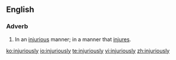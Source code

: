 ==English==

===Adverb===
{{en-adv}}
# In an [[injurious]] manner; in a manner that [[injure]]s.

[[ko:injuriously]]
[[io:injuriously]]
[[te:injuriously]]
[[vi:injuriously]]
[[zh:injuriously]]